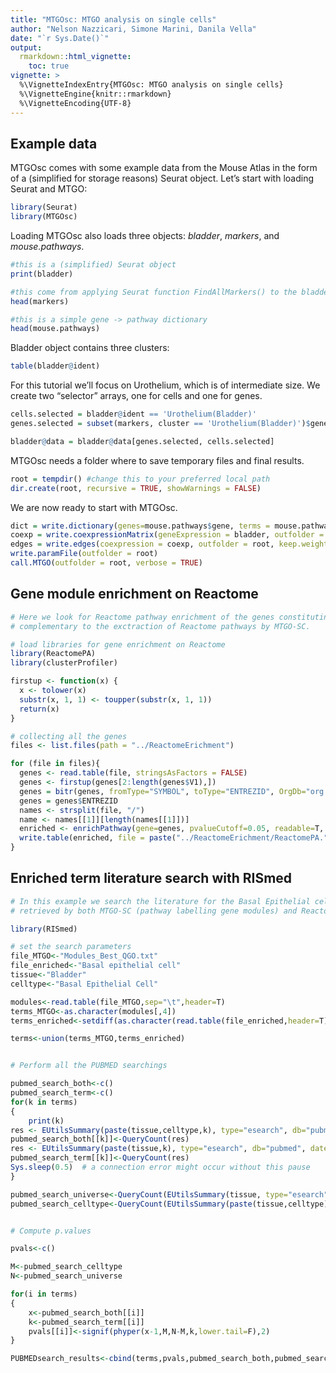 ```yaml
---
title: "MTGOsc: MTGO analysis on single cells"
author: "Nelson Nazzicari, Simone Marini, Danila Vella"
date: "`r Sys.Date()`"
output: 
  rmarkdown::html_vignette:
    toc: true
vignette: >
  %\VignetteIndexEntry{MTGOsc: MTGO analysis on single cells}
  %\VignetteEngine{knitr::rmarkdown}
  %\VignetteEncoding{UTF-8}
---
```

<!-- 
PLEASE NOTE

This is a vignette and it's not rebuilt automatically with the package.
To do so please use the following command:

devtools::build_vignettes()

And *then* rebuild the package, so it updates the doc.
--> 

## Example data

MTGOsc comes with some example data from the Mouse Atlas in the form of a (simplified for storage reasons) Seurat object. Let's start with loading Seurat and MTGO:

```r
library(Seurat)
library(MTGOsc)
```

Loading MTGOsc also loads three objects: *bladder*, *markers*, and *mouse.pathways*.

```r
#this is a (simplified) Seurat object
print(bladder)

#this come from applying Seurat function FindAllMarkers() to the bladder dataset
head(markers)

#this is a simple gene -> pathway dictionary
head(mouse.pathways)
```

Bladder object contains three clusters:

```r
table(bladder@ident)
```

For this tutorial we'll focus on Urothelium, which is of intermediate size. We create two "selector" arrays, one for cells and one for genes.

```r
cells.selected = bladder@ident == 'Urothelium(Bladder)'
genes.selected = subset(markers, cluster == 'Urothelium(Bladder)')$gene

bladder@data = bladder@data[genes.selected, cells.selected]
```

MTGOsc needs a folder where to save temporary files and final results.

```r
root = tempdir() #change this to your preferred local path
dir.create(root, recursive = TRUE, showWarnings = FALSE)
```

We are now ready to start with MTGOsc.

```r
dict = write.dictionary(genes=mouse.pathways$gene, terms = mouse.pathways$pathway, outfolder = root)
coexp = write.coexpressionMatrix(geneExpression = bladder, outfolder = root)
edges = write.edges(coexpression = coexp, outfolder = root, keep.weights = FALSE)
write.paramFile(outfolder = root)
call.MTGO(outfolder = root, verbose = TRUE)
```

## Gene module enrichment on Reactome
```r
# Here we look for Reactome pathway enrichment of the genes constituting the thinned network. This procedure is
# complementary to the exctraction of Reactome pathways by MTGO-SC.

# load libraries for gene enrichment on Reactome
library(ReactomePA)
library(clusterProfiler)

firstup <- function(x) {
  x <- tolower(x)
  substr(x, 1, 1) <- toupper(substr(x, 1, 1))
  return(x)
}

# collecting all the genes 
files <- list.files(path = "../ReactomeErichment")

for (file in files){
  genes <- read.table(file, stringsAsFactors = FALSE)
  genes <- firstup(genes[2:length(genes$V1),])
  genes = bitr(genes, fromType="SYMBOL", toType="ENTREZID", OrgDb="org.Mm.eg.db")
  genes = genes$ENTREZID
  names <- strsplit(file, "/")
  name <- names[[1]][length(names[[1]])]
  enriched <- enrichPathway(gene=genes, pvalueCutoff=0.05, readable=T, organism = "mouse", pAdjustMethod = "BH")
  write.table(enriched, file = paste("../ReactomeErichment/ReactomePA.", name, sep = ""), row.names = FALSE, quote = FALSE, sep = ",")
}
```

## Enriched term literature search with RISmed

```r
# In this example we search the literature for the Basal Epithelial cell type and the pathway terms
# retrieved by both MTGO-SC (pathway labelling gene modules) and ReactomePA (pathways enriched for the whole basal epithelial gene network

library(RISmed)

# set the search parameters
file_MTGO<-"Modules_Best_QGO.txt"
file_enriched<-"Basal epithelial cell"
tissue<-"Bladder"
celltype<-"Basal Epithelial Cell"

modules<-read.table(file_MTGO,sep="\t",header=T)
terms_MTGO<-as.character(modules[,4])
terms_enriched<-setdiff(as.character(read.table(file_enriched,header=T)[,1]),NA)

terms<-union(terms_MTGO,terms_enriched)


# Perform all the PUBMED searchings

pubmed_search_both<-c()
pubmed_search_term<-c()
for(k in terms)
{
    print(k)
res <- EUtilsSummary(paste(tissue,celltype,k), type="esearch", db="pubmed", datetype='pdat', mindate=2000, maxdate=2019, retmax=500)
pubmed_search_both[[k]]<-QueryCount(res)
res <- EUtilsSummary(paste(tissue,k), type="esearch", db="pubmed", datetype='pdat', mindate=2000, maxdate=2019, retmax=500)
pubmed_search_term[[k]]<-QueryCount(res)
Sys.sleep(0.5)  # a connection error might occur without this pause
}

pubmed_search_universe<-QueryCount(EUtilsSummary(tissue, type="esearch", db="pubmed", datetype='pdat', mindate=2000, maxdate=2019, retmax=500))
pubmed_search_celltype<-QueryCount(EUtilsSummary(paste(tissue,celltype), type="esearch", db="pubmed", datetype='pdat', mindate=2000, maxdate=2019, retmax=500))


# Compute p.values

pvals<-c()

M<-pubmed_search_celltype
N<-pubmed_search_universe

for(i in terms)
{
    x<-pubmed_search_both[[i]]
    k<-pubmed_search_term[[i]]
    pvals[[i]]<-signif(phyper(x-1,M,N-M,k,lower.tail=F),2)
}

PUBMEDsearch_results<-cbind(terms,pvals,pubmed_search_both,pubmed_search_term,pubmed_search_celltype,pubmed_search_universe)
```












